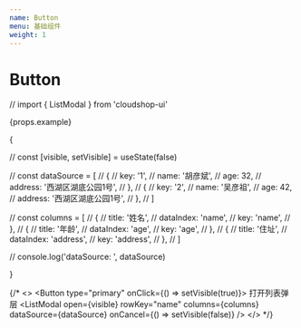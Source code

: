 ```yaml
---
name: Button
menu: 基础组件
weight: 1
---
```


# Button

// import { ListModal } from 'cloudshop-ui'

{props.example}

{

  // const [visible, setVisible] = useState(false)

  // const dataSource = [
  //   {
  //     key: '1',
  //     name: '胡彦斌',
  //     age: 32,
  //     address: '西湖区湖底公园1号',
  //   },
  //   {
  //     key: '2',
  //     name: '吴彦祖',
  //     age: 42,
  //     address: '西湖区湖底公园1号',
  //   },
  // ]

  // const columns = [
  //   {
  //     title: '姓名',
  //     dataIndex: 'name',
  //     key: 'name',
  //   },
  //   {
  //     title: '年龄',
  //     dataIndex: 'age',
  //     key: 'age',
  //   },
  //   {
  //     title: '住址',
  //     dataIndex: 'address',
  //     key: 'address',
  //   },
  // ]

  // console.log('dataSource: ', dataSource)

    
}

{/* <>
      <Button type="primary" onClick={() => setVisible(true)}>
        打开列表弹层
      </Button>
      <ListModal
        open={visible}
        rowKey="name"
        columns={columns}
        dataSource={dataSource}
        onCancel={() => setVisible(false)}
      />
    </> */}

